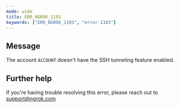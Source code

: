 ```yaml
---
mode: wide
title: ERR_NGROK_1103
keywords: ["ERR_NGROK_1103", "error 1103"]
---
```


## Message

The account `ACCOUNT` doesn't have the SSH tunneling feature enabled.

## Further help

If you're having trouble resolving this error, please reach out to [support@ngrok.com](mailto:support@ngrok.com?subject=Help%20with%20ERR_NGROK_1103)
